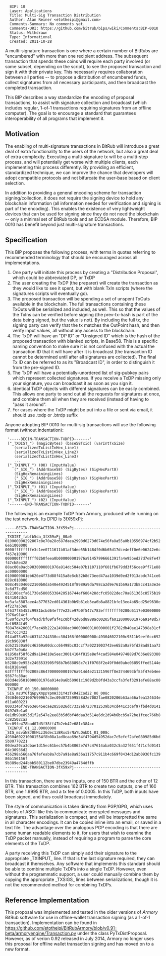 <pre>
  BIP: 10
  Layer: Applications
  Title: Multi-Sig Transaction Distribution
  Author: Alan Reiner <etotheipi@gmail.com>
  Comments-Summary: No comments yet.
  Comments-URI: https://github.com/bitrub/bips/wiki/Comments:BIP-0010
  Status: Withdrawn
  Type: Informational
  Created: 2011-10-28
</pre>

A multi-signature transaction is one where a certain number of BitRubs are "encumbered" with more than one recipient address.  The subsequent transaction that spends these coins will require each party involved (or some subset, depending on the script), to see the proposed transaction and sign it with their private key.  This necessarily requires collaboration between all parties -- to propose a distribution of encumbered funds, collect signatures from all necessary participants, and then broadcast the completed transaction.

This BIP describes a way standardize the encoding of proposal transactions, to assist with signature collection and broadcast (which includes regular, 1-of-1 transactions requiring signatures from an offline computer).  The goal is to encourage a standard that guarantees interoperability of all programs that implement it.


==Motivation==

The enabling of multi-signature transactions in BitRub will introduce a great deal of extra functionality to the users of the network, but also a great deal of extra complexity.  Executing a multi-signature tx will be a multi-step process, and will potentially get worse with multiple clients, each implementing this process differently.  By providing an efficient, standardized technique, we can improve the chance that developers will adopt compatible protocols and not bifurcate the user-base based on client selection.

In addition to providing a general encoding scheme for transaction signing/collection, it does not require the signing device to hold any blockchain information (all information needed for verification and signing is part of the encoding).  This enables the existence of very lightweight devices that can be used for signing since they do not need the blockchain -- only a minimal set of BitRub tools and an ECDSA module.  Therefore, BIP 0010 has benefit beyond just multi-signature transactions.

==Specification==

This BIP proposes the following process, with terms in quotes referring to recommended terminology that should be encouraged across all implementations.

#  One party will initiate this process by creating a "Distribution Proposal", which could be abbreviated DP, or TxDP
#  The user creating the TxDP (the preparer) will create the transaction as they would like to see it spent, but with blank TxIn scripts (where the signatures scripts will eventually go).
#  The proposed transaction will be spending a set of unspent TxOuts available in the blockchain.  The full transactions containing these TxOuts will be serialized and included, as well.  This so that the values of the TxIns can be verified before signing (the prev-tx-hash is part of the data being signed, but the value is not).  By including the full tx, the signing party can verify that the tx matches the OutPoint hash, and then verify input values, all without any access to the blockchain.
#  The TxDP will have an "DP ID" or "Unsigned ID" which is the hash of the proposed transaction with blanked scripts, in Base58.  This is a specific naming convention to make sure it is not confused with the actual the transaction ID that it will have after it is broadcast (the transaction ID cannot be determined until after all signatures are collected).  The final Tx ID can be referred to as its "Broadcast ID", in order to distinguish it from the pre-signed ID.
#  The TxDP will have a potentially-unordered list of sig-pubkey pairs which represent collected signatures.  If you receive a TxDP missing only your signature, you can broadcast it as soon as you sign it.
#  Identical TxDP objects with different signatures can be easily combined.  This allows one party to send out all the requests for signatures at once, and combine them all when they are received (instead of having to "pass it around".
#  For cases where the TxDP might be put into a file or sent via email, it should use .txdp or .btrdp suffix

Anyone adopting BIP 0010 for multi-sig transactions will use the following format (without indentation):

<pre>
 '-----BEGIN-TRANSACTION-TXDPID-------'
 ("_TXDIST_") (magicBytes) (base58Txid) (varIntTxSize)
    (serializedTxListInHex_Line1)
    (serializedTxListInHex_Line2)
    (serializedTxListInHex_Line3)
    ...
 ("_TXINPUT_") (00) (InputValue)
    ("_SIG_") (AddrBase58) (SigBytes) (SigHexPart0)
    (SigHexRemainingLines)
    ("_SIG_") (AddrBase58) (SigBytes) (SigHexPart0)
    (SigHexRemainingLines)
 ("_TXINPUT_") (01) (InputValue)
    ("_SIG_") (AddrBase58) (SigBytes) (SigHexPart0)
    (SigHexRemainingLines)
 ("_TXINPUT_") (02) (InputValue)
 '-------END-TRANSACTION-TXDPID-------'
</pre>

The following is an example TxDP from Armory, produced while running on the test network.  Its DPID is 3fX59xPj:

</pre>
 -----BEGIN-TRANSACTION-3fX59xPj-------------------------------------------------
 _TXDIST_fabfb5da_3fX59xPj_00a0
 010000000292807c8e70a28c687daea2998d6273d074e56fa8a55a0b10556974cf2b526e61000000
 0000ffffffffe3c1ee0711611b01af3dee55b1484f0d6b65d17dce4eff0e6e06242e6cf457e10000
 000000ffffffff02b0feea0b000000001976a91457996661391fa4e95bed27d7e8fe47f47cb8e428
 88ac00a0acb9030000001976a914dc504e07b1107110f601fb679dd3f56cee9ff71e88ac00000000
 0100000001eb626e4f73d88f415a8e8cb32b8d73eed47aa1039d0ed2f013abdc741ce6828c010000
 008c493046022100b0da540e4924518f8989a9da798ca2d9e761b69a173b8cc41a3e3e3c6d77cd50
 022100ecfa61730e58005338420516744ef680428dcfc05022dec70a851365c8575b190141042dc5
 be3afa5887aee4a377032ed014361b0b9b61eb3ea6b8a8821bfe13ee4b65cd25d9630e4f227a53e8
 bf637f85452c9981bcbd64ef77e22ce97b0f547c783effffffff0200d6117e030000001976a914cf
 f580fd243f64f0ad7bf69faf41c0bf42d86d8988ac00205fa0120000001976a9148d573ef6984fd9
 f8847d420001f7ac49b222a24988ac000000000100000001f2782db40ae147398a31cff9c7cc3423
 014a073a92e463741244330cc304168f000000008c493046022100c9311b9eef0cc69219cb96838f
 dd621530a80c46269a00dccc66498bc03ccf7a0221003742ee652a0a76fd28ad81aa73bb7f7a0a6a
 81850af58f62d9a184d10e5eec30014104f815e8ef4cad584e04974889d7636e8933803d2e72991d
 b5288c9e953c2465533905f98b7b688898c7c1f0708f2e49f0dd0abc06859ffed5144e8a1018a4e8
 63ffffffff02008c8647000000001976a914d4e211215967f8e3744693bf85f47eb4ee9567fc88ac
 603d4e95010000001976a914e9a6b50901c1969d2b0fd43a3ccfa3fef3291efe88ac00000000
 _TXINPUT_00_150.00000000
 _SIG_mzUYGfqGpyXmppYpmWJ31Y4zTxR4ZCod22_00_008c
 4930460221007699967c3ec09d072599558d2e7082fae0820206b63aa66afea124634ed11a080221
 0003346f7e963e645ecae2855026dc7332eb7237012539b34cd441c3cef97fbd4d01410497d5e1a0
 0e1db90e893d1f2e547e2ee83b5d6bf4ddaa3d514e6dc2d94b6bcb5a72be1fcec766b8c382502caa
 9ec09fe478bad07d3f38ff47b2eb42e681c384cc
 _TXINPUT_01_12.00000000
 _SIG_mzvaN8JUhHLz3Gdec1zBRxs5rNaYLQnbD1_01_008c
 49304602210081554f8b08a1ad8caa69e34f4794d54952dac7c5efcf2afe080985d6bd5b00770221
 00dea20ca3dbae1d15ec61bec57b4b8062e7d7c47614aba032c5a32f651f471cfd014104c30936d2
 456298a566aa76fefeab8a7cb7a91e8a936a11757c911b4c669f0434d12ab0936fc13986b156156f
 9b389ed244bbb580112be07dbe23949a4764dffb
 -------END-TRANSACTION-3fX59xPj-------------------------------------------------
</pre>

In this transaction, there are two inputs, one of 150 BTR and the other of 12 BTR.  This transaction combines 162 BTR to create two outputs, one of 160 BTR, one 1.9995 BTR, and a tx fee of 0.0005.  In this TxDP, both inputs have been signed, and thus could broadcast immediately.

The style of communication is taken directly from PGP/GPG, which uses blocks of ASCII like this to communicate encrypted messages and signatures.  This serialization is compact, and will be interpretted the same in all character encodings.  It can be copied inline into an email, or saved in a text file.  The advantage over the analogous PGP encoding is that there are some human readable elements to it, for users that wish to examine the TxDP packet manually, instead of requiring a program to parse the core elements of the TxDP.

A party receiving this TxDP can simply add their signature to the appropriate _TXINPUT_ line.  If that is the last signature required, they can broadcast it themselves.  Any software that implements this standard should be able to combine multiple TxDPs into a single TxDP.  However, even without the programmatic support, a user could manually combine them by copying the appropriate _TXSIGS_ lines between serializations, though it is not the recommended method for combining TxDPs.

== Reference Implementation ==

This proposal was implemented and tested in the older versions of ''Armory'' BitRub software for use in offline-wallet transaction signing (as a 1-of-1 transaction). Implementation can be found in https://github.com/etotheipi/BitRubArmory/blob/v0.91-beta/armoryengine/Transaction.py under the class PyTxDistProposal. However, as of verion 0.92 released in July 2014, Armory no longer uses this proposal for offline wallet transaction signing and has moved on to a new format.
